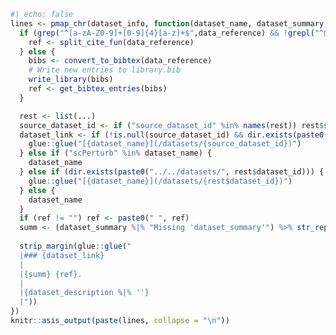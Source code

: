 ```r
#| echo: false
lines <- pmap_chr(dataset_info, function(dataset_name, dataset_summary, dataset_description, data_reference, ...) {
  if (grep("^[a-zA-Z0-9]+[0-9]{4}[a-z]+$",data_reference) && !grepl("^@",data_reference)) {
    ref <- split_cite_fun(data_reference)
  } else {
    bibs <- convert_to_bibtex(data_reference)
    # Write new entries to library.bib
    write_library(bibs)
    ref <- get_bibtex_entries(bibs)
  }

  rest <- list(...)
  source_dataset_id <- if ("source_dataset_id" %in% names(rest)) rest$source_dataset_id else NULL
  dataset_link <- if (!is.null(source_dataset_id) && dir.exists(paste0("../../datasets/", source_dataset_id))) {
    glue::glue("[{dataset_name}](/datasets/{source_dataset_id})")
  } else if ("scPerturb" %in% dataset_name) {
    dataset_name
  } else if (dir.exists(paste0("../../datasets/", rest$dataset_id))) {
    glue::glue("[{dataset_name}](/datasets/{rest$dataset_id})")
  } else {
    dataset_name
  }
  if (ref != "") ref <- paste0(" ", ref)
  summ <- (dataset_summary %|% "Missing 'dataset_summary'") %>% str_replace_all("\\n", " ") %>% str_replace_all("\\. *$", "")
  
  strip_margin(glue::glue("
  |### {dataset_link}
  |
  |{summ} {ref}.
  |
  |{dataset_description %|% ''}
  |"))
})
knitr::asis_output(paste(lines, collapse = "\n"))
```